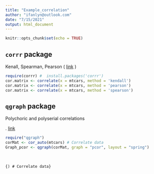 ```yaml
---
title: "Example_correlation"
author: "ifanlyn@outlook.com"
date: "7/15/2021"
output: html_document
---
```


```r
knitr::opts_chunk$set(echo = TRUE)
```

## `corrr` package

Kenall, Spearman, Pearson ( [link](https://www.datanovia.com/en/blog/easily-create-a-correlation-network-in-r-using-the-corrr-package/) )

```r
require(corrr) #  install.packages('corrr')
cor.matrix <- correlate(x = mtcars, method = 'kendall')
cor.matrix <- correlate(x = mtcars, method = 'pearson')
cor.matrix <- correlate(x = mtcars, method = 'spearson')

```

## `qgraph` package

Polychoric and polyserial correlations

. [link](http://sachaepskamp.com/files/Cookbook.html#polychoric-and-polyserial-correlations)

```r
require("qgraph")
corMat <- cor_auto(mtcars) # Correlate data
Graph_pcor <- qgraph(corMat, graph = "pcor", layout = "spring")


```

\

`{) # Correlate data}`
